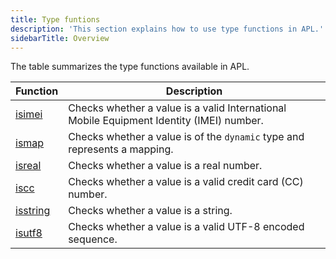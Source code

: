 ```yaml
---
title: Type funtions
description: 'This section explains how to use type functions in APL.'
sidebarTitle: Overview
---
```


The table summarizes the type functions available in APL.

| Function                                                                                | Description |
|-----------------------------------------------------------------------------------------|-------------|
| [isimei](/apl/scalar-functions/type-functions/isimei)                           | Checks whether a value is a valid International Mobile Equipment Identity (IMEI) number.            |
| [ismap](/apl/scalar-functions/type-functions/ismap)                           | Checks whether a value is of the `dynamic` type and represents a mapping.            |
| [isreal](/apl/scalar-functions/type-functions/isreal)                           | Checks whether a value is a real number.            |
| [iscc](/apl/scalar-functions/type-functions/iscc)                           | Checks whether a value is a valid credit card (CC) number.            |
| [isstring](/apl/scalar-functions/type-functions/isstring)                           | Checks whether a value is a string.            |
| [isutf8](/apl/scalar-functions/type-functions/isutf8)                           | Checks whether a value is a valid UTF-8 encoded sequence.            |
